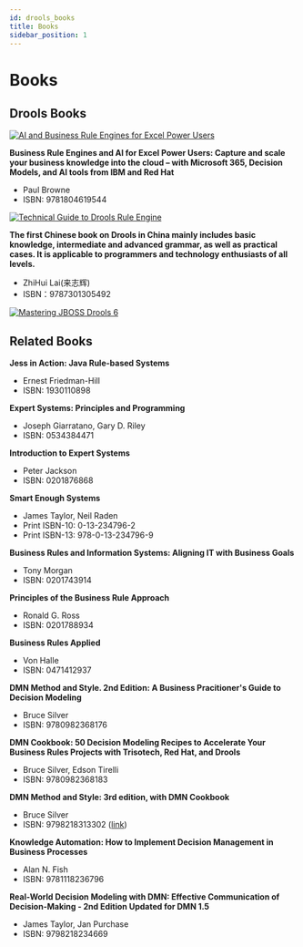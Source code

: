 ```yaml
---
id: drools_books
title: Books
sidebar_position: 1
---
```


# Books

## Drools Books

[![AI and Business Rule Engines for Excel Power Users]( books/AI-and-Business-Rule-Engines-for-Excel-Power-Users.jpg 'AI and Business Rule Engines for Excel Power Users')](https://www.packtpub.com/product/ai-and-business-rule-engines-for-excel-power-users/9781804619544)

**Business Rule Engines and AI for Excel Power Users: Capture and scale your business knowledge into the cloud – with Microsoft 365, Decision Models, and AI tools from IBM and Red Hat**
* Paul Browne
* ISBN: 9781804619544

[![Technical Guide to Drools Rule Engine]( books/DroolsTechnicalGuide.png 'Technical Guide to Drools Rule Engine')](https://item.jd.com/10038443959313.html)

**The first Chinese book on Drools in China mainly includes basic knowledge, intermediate and advanced grammar, as well as practical cases. It is applicable to programmers and technology enthusiasts of all levels.**
* ZhiHui Lai(来志辉)
* ISBN：9787301305492

[![Mastering JBOSS Drools 6]( books/Mastering-JBOSS-Drools-6.png 'Mastering JBOSS Drools 6')](https://www.packtpub.com/en-us/product/mastering-jboss-drools-6-9781783288632)

## Related Books

**Jess in Action: Java Rule-based Systems**
* Ernest Friedman-Hill
* ISBN: 1930110898

**Expert Systems: Principles and Programming**
* Joseph Giarratano, Gary D. Riley
* ISBN: 0534384471

**Introduction to Expert Systems**
* Peter Jackson
* ISBN: 0201876868

**Smart Enough Systems**
* James Taylor, Neil Raden
* Print ISBN-10: 0-13-234796-2
* Print ISBN-13: 978-0-13-234796-9

**Business Rules and Information Systems: Aligning IT with Business Goals**
* Tony Morgan
* ISBN: 0201743914

**Principles of the Business Rule Approach**
* Ronald G. Ross
* ISBN: 0201788934

**Business Rules Applied**
* Von Halle
* ISBN: 0471412937

**DMN Method and Style. 2nd Edition: A Business Pracitioner's Guide to Decision Modeling**
* Bruce Silver
* ISBN: 9780982368176

**DMN Cookbook: 50 Decision Modeling Recipes to Accelerate Your Business Rules Projects with Trisotech, Red Hat, and Drools**
* Bruce Silver, Edson Tirelli
* ISBN: 9780982368183

**DMN Method and Style: 3rd edition, with DMN Cookbook**
* Bruce Silver
* ISBN: 9798218313302 ([link](https://methodandstyle.com/dmn-method-and-style-3rd-edition-preface))

**Knowledge Automation: How to Implement Decision Management in Business Processes**
* Alan N. Fish
* ISBN: 9781118236796

**Real-World Decision Modeling with DMN: Effective Communication of Decision-Making - 2nd Edition Updated for DMN 1.5**
* James Taylor, Jan Purchase
* ISBN: 9798218234669
